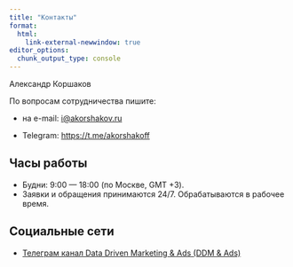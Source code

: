 ```yaml
---
title: "Контакты"
format:
  html:
    link-external-newwindow: true
editor_options: 
  chunk_output_type: console
---
```


Александр Коршаков

По вопросам сотрудничества пишите:

- на e-mail: <i@akorshakov.ru>

- Telegram: <https://t.me/akorshakoff>


## Часы работы

- Будни: 9:00 — 18:00 (по Москве, GMT +3).
- Заявки и обращения принимаются 24/7. Обрабатываются в рабочее время.


## Социальные сети

- [Телеграм канал Data Driven Marketing & Ads (DDM & Ads)](https://t.me/data_driven_ads)

